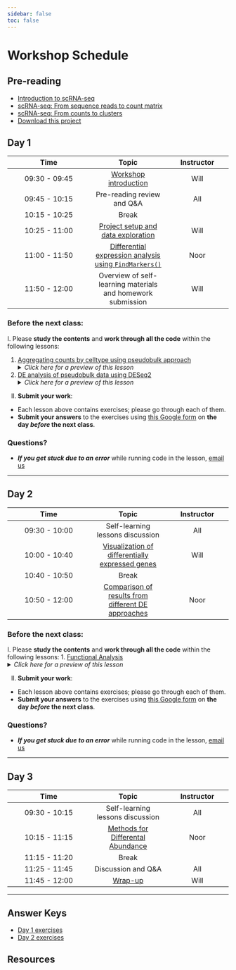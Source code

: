 ```yaml
---
sidebar: false
toc: false
---
```


# Workshop Schedule

## Pre-reading
* [Introduction to scRNA-seq](https://hbctraining.github.io/Intro-to-scRNAseq-Quarto/lessons/01_intro_to_scRNA-seq.html)
* [scRNA-seq: From sequence reads to count matrix](https://hbctraining.github.io/Intro-to-scRNAseq-Quarto/lessons/02_SC_generation_of_count_matrix.html)
* [scRNA-seq: From counts to clusters](00_counts_to_clusters_overview.qmd)
* [Download this project](https://www.dropbox.com/scl/fi/c3ggrdttuk3cqovqocy1a/Pseudobulk_workshop.zip?rlkey=nehku3i8mrtkbibe4wvt04n40&st=t8noj7w8&dl=1)

## Day 1

| Time |  Topic  | Instructor |
|:-----------:|:----------:|:--------:|
| 09:30 - 09:45 | [Workshop introduction](../slides/workshop_intro_slides.pdf) |  Will |
| 09:45 - 10:15 | Pre-reading review and Q&A | All |
| 10:15 - 10:25 | Break | |
| 10:25 - 11:00 | [Project setup and data exploration ](01_setup_intro_dataset.qmd) | Will |
| 11:00 - 11:50 | [Differential expression analysis using `FindMarkers()`](02_DEanalysis_using_FindMarkers.qmd) | Noor |
| 11:50 - 12:00 | Overview of self-learning materials and homework submission | Will |


### Before the next class:

I. Please **study the contents** and **work through all the code** within the following lessons:
 
   1. [Aggregating counts by celltype using pseudobulk approach](03_pseudobulk_DESeq2.qmd)
      <details>
       <summary><i>Click here for a preview of this lesson</i></summary>
       <br> Forming pseudobulk samples is important to perform accurate differential expression analysis. Treating each cell as an independent replicate leads to underestimation of the variance and misleadingly small p-values. Working on the level of pseudobulk ensures reliable statistical tests because the samples correspond to the actual units of replication.  <br><br>In this lesson you will:<br>
             - Aggregate counts for a given celltype<br>
             - Demonstrate an efficent way to aggregate counts for multiple celltypes<br>
             - Use the aggregated counts to create a DESeq2 object for downstream analysis<br>
<br>
        </details>

  2. [DE analysis of pseudobulk data using DESeq2](04_pseudobulk_DE_analysis.qmd)
      <details>
       <summary><i>Click here for a preview of this lesson</i></summary>
       <br> The next step is to take the DESeq2 object and run through the analysis workflow to identify differentially expressed genes. <br><br>In this lesson you will:<br>
           - Perform sample level QC<br>   
           - Evaluate gene-wise dispersions to evalute model fit<br>
           - Extract results and understand the statistics generated<br><br>
        </details>       
         

II. **Submit your work**:
   * Each lesson above contains exercises; please go through each of them.
   * **Submit your answers** to the exercises using [this Google form](https://forms.gle/sZeXdaUwf4uwwMah7) on **the day *before* the next class**.
   


### Questions?
* ***If you get stuck due to an error*** while running code in the lesson, [email us](mailto:hbctraining@hsph.harvard.edu) 

***

## Day 2

| Time |  Topic  | Instructor |
|:-----------:|:----------:|:--------:|
| 09:30 - 10:00 | Self-learning lessons discussion | All |
| 10:00 - 10:40 | [Visualization of differentially expressed genes](05_pseudobulk_DE_visualizations.qmd) | Will |
| 10:40 - 10:50|  Break |  |
| 10:50 - 12:00 | [Comparison of results from different DE approaches](06_DE_comparisons.qmd) | Noor|

### Before the next class:

I. Please **study the contents** and **work through all the code** within the following lessons:
   1. [Functional Analysis](07_functional_analysis_pseudobulk.qmd)
      <details>
       <summary><i>Click here for a preview of this lesson</i></summary>
         <br>Now that we have significant genes, let's gain some biological insight <br><br>In this lesson, we will:<br>
             - Discuss approaches for functional analysis<br>
             - Use clusterProfiler to run over-representation analsyis and visualize results<br>
             - Use clusterProfiler to run GSEA <br><br>
        </details>

II. **Submit your work**:
   * Each lesson above contains exercises; please go through each of them.
   * **Submit your answers** to the exercises using [this Google form](https://forms.gle/7bmFiRZc6MQX7YXm7) on **the day *before* the next class**.

### Questions?
* ***If you get stuck due to an error*** while running code in the lesson, [email us](mailto:hbctraining@hsph.harvard.edu) 


***


## Day 3

| Time |  Topic  | Instructor |
|:-----------:|:----------:|:--------:|
| 09:30 - 10:15 | Self-learning lessons discussion | All |
| 10:15 - 11:15| [Methods for Differental Abundance](08_differential_abundance.qmd)  | Noor  |
| 11:15 - 11:20 | Break |
| 11:25 - 11:45| Discussion and Q&A | All |
| 11:45 - 12:00| [Wrap-up](../lectures/Workshop_wrapup.pdf) | Will |

***

## Answer Keys
* [Day 1 exercises](../homework/Day_1_answer_key.md) 
* [Day 2 exercises](../homework/Day_2_answer_key.md) 





## Resources
